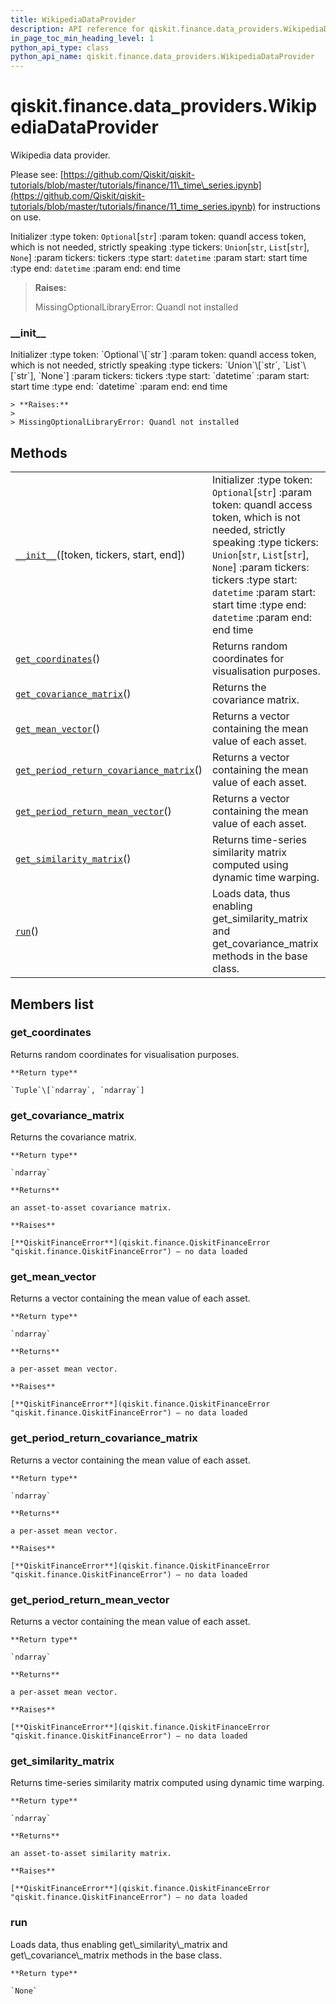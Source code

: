 ```yaml
---
title: WikipediaDataProvider
description: API reference for qiskit.finance.data_providers.WikipediaDataProvider
in_page_toc_min_heading_level: 1
python_api_type: class
python_api_name: qiskit.finance.data_providers.WikipediaDataProvider
---
```


# qiskit.finance.data\_providers.WikipediaDataProvider

<Class id="qiskit.finance.data_providers.WikipediaDataProvider" isDedicatedPage={true} github="https://github.com/qiskit-community/qiskit-aqua/tree/stable/0.9/qiskit/finance/data_providers/wikipedia_data_provider.py" signature="WikipediaDataProvider(token=None, tickers=None, start=datetime.datetime(2016, 1, 1, 0, 0), end=datetime.datetime(2016, 1, 30, 0, 0))" modifiers="class">
  Wikipedia data provider.

  Please see: [https://github.com/Qiskit/qiskit-tutorials/blob/master/tutorials/finance/11\_time\_series.ipynb](https://github.com/Qiskit/qiskit-tutorials/blob/master/tutorials/finance/11_time_series.ipynb) for instructions on use.

  Initializer :type token: `Optional`\[`str`] :param token: quandl access token, which is not needed, strictly speaking :type tickers: `Union`\[`str`, `List`\[`str`], `None`] :param tickers: tickers :type start: `datetime` :param start: start time :type end: `datetime` :param end: end time

  > **Raises:**
  >
  > MissingOptionalLibraryError: Quandl not installed

  ### \_\_init\_\_

  <Function id="qiskit.finance.data_providers.WikipediaDataProvider.__init__" signature="__init__(token=None, tickers=None, start=datetime.datetime(2016, 1, 1, 0, 0), end=datetime.datetime(2016, 1, 30, 0, 0))">
    Initializer :type token: `Optional`\[`str`] :param token: quandl access token, which is not needed, strictly speaking :type tickers: `Union`\[`str`, `List`\[`str`], `None`] :param tickers: tickers :type start: `datetime` :param start: start time :type end: `datetime` :param end: end time

    > **Raises:**
    >
    > MissingOptionalLibraryError: Quandl not installed
  </Function>

  ## Methods

  |                                                                                                                                                                                                                               |                                                                                                                                                                                                                                                                                                  |
  | ----------------------------------------------------------------------------------------------------------------------------------------------------------------------------------------------------------------------------- | ------------------------------------------------------------------------------------------------------------------------------------------------------------------------------------------------------------------------------------------------------------------------------------------------ |
  | [`__init__`](#qiskit.finance.data_providers.WikipediaDataProvider.__init__ "qiskit.finance.data_providers.WikipediaDataProvider.__init__")(\[token, tickers, start, end])                                                     | Initializer :type token: `Optional`\[`str`] :param token: quandl access token, which is not needed, strictly speaking :type tickers: `Union`\[`str`, `List`\[`str`], `None`] :param tickers: tickers :type start: `datetime` :param start: start time :type end: `datetime` :param end: end time |
  | [`get_coordinates`](#qiskit.finance.data_providers.WikipediaDataProvider.get_coordinates "qiskit.finance.data_providers.WikipediaDataProvider.get_coordinates")()                                                             | Returns random coordinates for visualisation purposes.                                                                                                                                                                                                                                           |
  | [`get_covariance_matrix`](#qiskit.finance.data_providers.WikipediaDataProvider.get_covariance_matrix "qiskit.finance.data_providers.WikipediaDataProvider.get_covariance_matrix")()                                           | Returns the covariance matrix.                                                                                                                                                                                                                                                                   |
  | [`get_mean_vector`](#qiskit.finance.data_providers.WikipediaDataProvider.get_mean_vector "qiskit.finance.data_providers.WikipediaDataProvider.get_mean_vector")()                                                             | Returns a vector containing the mean value of each asset.                                                                                                                                                                                                                                        |
  | [`get_period_return_covariance_matrix`](#qiskit.finance.data_providers.WikipediaDataProvider.get_period_return_covariance_matrix "qiskit.finance.data_providers.WikipediaDataProvider.get_period_return_covariance_matrix")() | Returns a vector containing the mean value of each asset.                                                                                                                                                                                                                                        |
  | [`get_period_return_mean_vector`](#qiskit.finance.data_providers.WikipediaDataProvider.get_period_return_mean_vector "qiskit.finance.data_providers.WikipediaDataProvider.get_period_return_mean_vector")()                   | Returns a vector containing the mean value of each asset.                                                                                                                                                                                                                                        |
  | [`get_similarity_matrix`](#qiskit.finance.data_providers.WikipediaDataProvider.get_similarity_matrix "qiskit.finance.data_providers.WikipediaDataProvider.get_similarity_matrix")()                                           | Returns time-series similarity matrix computed using dynamic time warping.                                                                                                                                                                                                                       |
  | [`run`](#qiskit.finance.data_providers.WikipediaDataProvider.run "qiskit.finance.data_providers.WikipediaDataProvider.run")()                                                                                                 | Loads data, thus enabling get\_similarity\_matrix and get\_covariance\_matrix methods in the base class.                                                                                                                                                                                         |

  ## Members list

  ### get\_coordinates

  <Function id="qiskit.finance.data_providers.WikipediaDataProvider.get_coordinates" signature="get_coordinates()">
    Returns random coordinates for visualisation purposes.

    **Return type**

    `Tuple`\[`ndarray`, `ndarray`]
  </Function>

  ### get\_covariance\_matrix

  <Function id="qiskit.finance.data_providers.WikipediaDataProvider.get_covariance_matrix" signature="get_covariance_matrix()">
    Returns the covariance matrix.

    **Return type**

    `ndarray`

    **Returns**

    an asset-to-asset covariance matrix.

    **Raises**

    [**QiskitFinanceError**](qiskit.finance.QiskitFinanceError "qiskit.finance.QiskitFinanceError") – no data loaded
  </Function>

  ### get\_mean\_vector

  <Function id="qiskit.finance.data_providers.WikipediaDataProvider.get_mean_vector" signature="get_mean_vector()">
    Returns a vector containing the mean value of each asset.

    **Return type**

    `ndarray`

    **Returns**

    a per-asset mean vector.

    **Raises**

    [**QiskitFinanceError**](qiskit.finance.QiskitFinanceError "qiskit.finance.QiskitFinanceError") – no data loaded
  </Function>

  ### get\_period\_return\_covariance\_matrix

  <Function id="qiskit.finance.data_providers.WikipediaDataProvider.get_period_return_covariance_matrix" signature="get_period_return_covariance_matrix()">
    Returns a vector containing the mean value of each asset.

    **Return type**

    `ndarray`

    **Returns**

    a per-asset mean vector.

    **Raises**

    [**QiskitFinanceError**](qiskit.finance.QiskitFinanceError "qiskit.finance.QiskitFinanceError") – no data loaded
  </Function>

  ### get\_period\_return\_mean\_vector

  <Function id="qiskit.finance.data_providers.WikipediaDataProvider.get_period_return_mean_vector" signature="get_period_return_mean_vector()">
    Returns a vector containing the mean value of each asset.

    **Return type**

    `ndarray`

    **Returns**

    a per-asset mean vector.

    **Raises**

    [**QiskitFinanceError**](qiskit.finance.QiskitFinanceError "qiskit.finance.QiskitFinanceError") – no data loaded
  </Function>

  ### get\_similarity\_matrix

  <Function id="qiskit.finance.data_providers.WikipediaDataProvider.get_similarity_matrix" signature="get_similarity_matrix()">
    Returns time-series similarity matrix computed using dynamic time warping.

    **Return type**

    `ndarray`

    **Returns**

    an asset-to-asset similarity matrix.

    **Raises**

    [**QiskitFinanceError**](qiskit.finance.QiskitFinanceError "qiskit.finance.QiskitFinanceError") – no data loaded
  </Function>

  ### run

  <Function id="qiskit.finance.data_providers.WikipediaDataProvider.run" signature="run()">
    Loads data, thus enabling get\_similarity\_matrix and get\_covariance\_matrix methods in the base class.

    **Return type**

    `None`
  </Function>
</Class>

